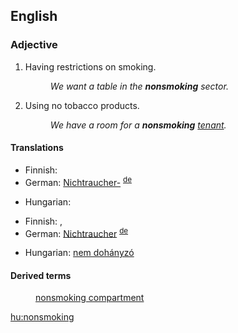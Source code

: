 ==English==

===Adjective===
{{en-adj|-}}

# Having restrictions on smoking.
#: ''We want a table in the '''nonsmoking''' sector.''
# Using no tobacco products.
#: ''We have a room for a '''nonsmoking''' [[tenant]].''

====Translations====
{{trans-top|having restrictions on smoking}}
* Finnish: {{t-|fi|savuton}}
* German: [[Nichtraucher-]] <sup>[[:de:Nichtraucher-|de]]</sup>
{{trans-mid}}
* Hungarian: {{t-|hu|nemdohányzó}}
{{trans-bottom}}

{{trans-top|not using tobacco}}
* Finnish: {{t-|fi|savuton}}, {{t-|fi|tupakoimaton}}
* German: [[Nichtraucher]] <sup>[[:de:Nichtraucher|de]]</sup>
{{trans-mid}}
* Hungarian: [[nem dohányzó]]
{{trans-bottom}}

====Derived terms====
: [[nonsmoking compartment]]

[[hu:nonsmoking]]